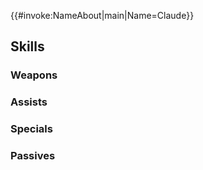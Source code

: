 {{#invoke:NameAbout|main|Name=Claude}}{{HeroPage Tabs}}
{{Hero Infobox
|Name=Claude
|Title=Almyra's King
|WeaponType=Colorless Bow
|MoveType=Flying
|Origin=Fire Emblem: Three Houses
|Gender=Male
|actorEN=Joe Zieja
|actorJP=豊永利行
|artist=ワダサチコ
|additionDate=August 18, 2020
|releaseDate=August 18, 2020
|poolDate=September 8, 2020
|poolRarities=5
|entry=12
|cv1=12
|cv2=400100
|TagID=総選挙クロード
|InternalID=555
|Properties=brave,specRate_202302
|description=Fought as the leader of the Leicester Alliance, but is also a member of Almyra's royal family. Appears in Fire Emblem: Three Houses.
}}
{{Stats Page
|Lv1HP=18|Lv1ATK=8|Lv1SPD=10|Lv1DEF=6|Lv1RES=6
|GRHP=55|GRATK=65|GRSPD=70|GRDEF=40|GRRES=45
}}
==Skills==
===Weapons===
{{Weapons Table
|weapon1=Iron Bow
|weapon1Default=1
|weapon1Unlock=1
|weapon2=Steel Bow
|weapon2Default=2
|weapon2Unlock=2
|weapon3=Silver Bow
|weapon3Default=4
|weapon3Unlock=3
|weapon4=Wind Parthia
|weapon4Default=5
|weapon4Unlock=5
}}
===Assists===
{{Assists Table}}
===Specials===
{{Specials Table
|special1=New Moon
|special1Default=4
|special1Unlock=3
|special2=Moonbow
|special2Unlock=4
}}
===Passives===
{{Passives Table
|passiveA1=Fury 1
|passiveA2=Fury 2
|passiveA3=Fury 3
|passiveA4=Fury 4
|passiveA1Unlock=2
|passiveA2Unlock=3
|passiveA3Unlock=4
|passiveA4Unlock=5
|passiveB1=Chill Spd 1
|passiveB2=Chill Spd/Def 1
|passiveB3=Chill Spd/Def 2
|passiveB1Unlock=1
|passiveB2Unlock=2
|passiveB3Unlock=4
|passiveC1=Atk/Spd Rein 1
|passiveC2=Atk/Spd Rein 2
|passiveC3=Atk/Spd Rein 3
|passiveC1Unlock=3
|passiveC2Unlock=4
|passiveC3Unlock=5
}}
{{Heroes Navbox}}